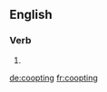 ==English==

===Verb===
{{head|en}}

# {{present participle of|coopt|lang=en}}

[[de:coopting]]
[[fr:coopting]]